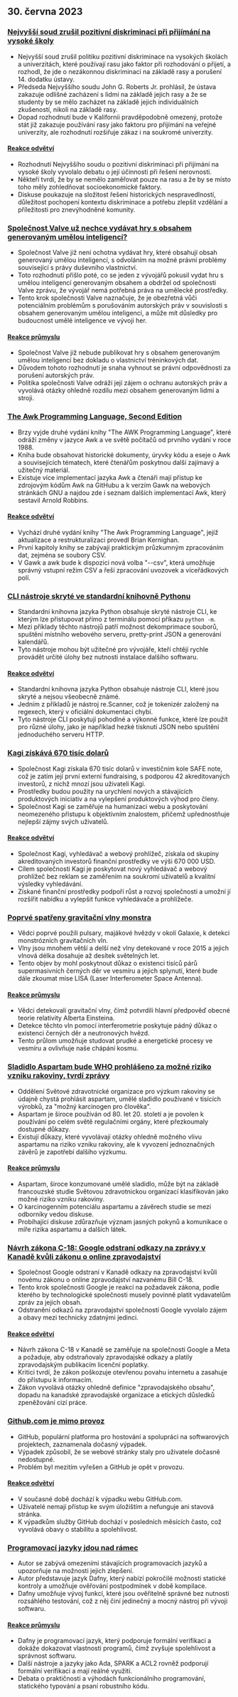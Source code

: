 

<CallToAction />

<Steps>

## 30. června 2023

### [Nejvyšší soud zrušil pozitivní diskriminaci při přijímání na vysoké školy](https://www.latimes.com/politics/story/2023-06-29/supreme-court-strikes-down-affirmative-action-in-college-admissions)

- Nejvyšší soud zrušil politiku pozitivní diskriminace na vysokých školách a univerzitách, které používají rasu jako faktor při rozhodování o přijetí, a rozhodl, že jde o nezákonnou diskriminaci na základě rasy a porušení 14. dodatku ústavy.
- Předseda Nejvyššího soudu John G. Roberts Jr. prohlásil, že ústava zakazuje odlišné zacházení s lidmi na základě jejich rasy a že se studenty by se mělo zacházet na základě jejich individuálních zkušeností, nikoli na základě rasy.
- Dopad rozhodnutí bude v Kalifornii pravděpodobně omezený, protože stát již zakazuje používání rasy jako faktoru pro přijímání na veřejné univerzity, ale rozhodnutí rozšiřuje zákaz i na soukromé univerzity.

#### [Reakce odvětví](http://news.ycombinator.com/item?id=36520658)

- Rozhodnutí Nejvyššího soudu o pozitivní diskriminaci při přijímání na vysoké školy vyvolalo debatu o její účinnosti při řešení nerovnosti.
- Někteří tvrdí, že by se nemělo zaměřovat pouze na rasu a že by se místo toho měly zohledňovat socioekonomické faktory.
- Diskuse poukazuje na složitost řešení historických nespravedlností, důležitost pochopení kontextu diskriminace a potřebu zlepšit vzdělání a příležitosti pro znevýhodněné komunity.

### [Společnost Valve už nechce vydávat hry s obsahem generovaným umělou inteligencí?](https://old.reddit.com/r/aigamedev/comments/142j3yt/valve_is_not_willing_to_publish_games_with_ai/)

- Společnost Valve již není ochotna vydávat hry, které obsahují obsah generovaný umělou inteligencí, s odvoláním na možné právní problémy související s právy duševního vlastnictví.
- Toto rozhodnutí přišlo poté, co se jeden z vývojářů pokusil vydat hru s umělou inteligencí generovaným obsahem a obdržel od společnosti Valve zprávu, že vývojář nemá potřebná práva na umělecké prostředky.
- Tento krok společnosti Valve naznačuje, že je obezřetná vůči potenciálním problémům s porušováním autorských práv v souvislosti s obsahem generovaným umělou inteligencí, a může mít důsledky pro budoucnost umělé inteligence ve vývoji her.

#### [Reakce průmyslu](http://news.ycombinator.com/item?id=36522665)

- Společnost Valve již nebude publikovat hry s obsahem generovaným umělou inteligencí bez dokladu o vlastnictví tréninkových dat.
- Důvodem tohoto rozhodnutí je snaha vyhnout se právní odpovědnosti za porušení autorských práv.
- Politika společnosti Valve odráží její zájem o ochranu autorských práv a vyvolává otázky ohledně rozdílu mezi obsahem generovaným lidmi a stroji.

### [The Awk Programming Language, Second Edition](https://awk.dev/)

- Brzy vyjde druhé vydání knihy "The AWK Programming Language", které odráží změny v jazyce Awk a ve světě počítačů od prvního vydání v roce 1988.
- Kniha bude obsahovat historické dokumenty, úryvky kódu a eseje o Awk a souvisejících tématech, které čtenářům poskytnou další zajímavý a užitečný materiál.
- Existuje více implementací jazyka Awk a čtenáři mají přístup ke zdrojovým kódům Awk na GitHubu a k verzím Gawk na webových stránkách GNU a najdou zde i seznam dalších implementací Awk, který sestavil Arnold Robbins.

#### [Reakce odvětví](http://news.ycombinator.com/item?id=36517525)

- Vychází druhé vydání knihy "The Awk Programming Language", jejíž aktualizace a restrukturalizaci provedl Brian Kernighan.
- První kapitoly knihy se zabývají praktickým průzkumným zpracováním dat, zejména se soubory CSV.
- V Gawk a awk bude k dispozici nová volba "--csv", která umožňuje správný vstupní režim CSV a řeší zpracování uvozovek a víceřádkových polí.

### [CLI nástroje skryté ve standardní knihovně Pythonu](https://til.simonwillison.net/python/stdlib-cli-tools)

- Standardní knihovna jazyka Python obsahuje skryté nástroje CLI, ke kterým lze přistupovat přímo z terminálu pomocí příkazu `python -m`.
- Mezi příklady těchto nástrojů patří možnost dekomprimace souborů, spuštění místního webového serveru, pretty-print JSON a generování kalendářů.
- Tyto nástroje mohou být užitečné pro vývojáře, kteří chtějí rychle provádět určité úlohy bez nutnosti instalace dalšího softwaru.

#### [Reakce odvětví](http://news.ycombinator.com/item?id=36515531)

- Standardní knihovna jazyka Python obsahuje nástroje CLI, které jsou skryté a nejsou všeobecně známé.
- Jedním z příkladů je nástroj re.Scanner, což je tokenizér založený na regexech, který v oficiální dokumentaci chybí.
- Tyto nástroje CLI poskytují pohodlné a výkonné funkce, které lze použít pro různé úlohy, jako je například hezké tisknutí JSON nebo spuštění jednoduchého serveru HTTP.

### [Kagi získává 670 tisíc dolarů](https://blog.kagi.com/safe-round)

- Společnost Kagi získala 670 tisíc dolarů v investičním kole SAFE note, což je zatím její první externí fundraising, s podporou 42 akreditovaných investorů, z nichž mnozí jsou uživateli Kagi.
- Prostředky budou použity na urychlení nových a stávajících produktových iniciativ a na vylepšení produktových výhod pro členy.
- Společnost Kagi se zaměřuje na humanizaci webu a poskytování neomezeného přístupu k objektivním znalostem, přičemž upřednostňuje nejlepší zájmy svých uživatelů.

#### [Reakce odvětví](http://news.ycombinator.com/item?id=36517149)

- Společnost Kagi, vyhledávač a webový prohlížeč, získala od skupiny akreditovaných investorů finanční prostředky ve výši 670 000 USD.
- Cílem společnosti Kagi je poskytovat nový vyhledávač a webový prohlížeč bez reklam se zaměřením na soukromí uživatelů a kvalitní výsledky vyhledávání.
- Získané finanční prostředky podpoří růst a rozvoj společnosti a umožní jí rozšířit nabídku a vylepšit funkce vyhledávače a prohlížeče.

### [Poprvé spatřeny gravitační vlny monstra](https://www.nature.com/articles/d41586-023-02167-7)

- Vědci poprvé použili pulsary, majákové hvězdy v okolí Galaxie, k detekci monstrózních gravitačních vln.
- Vlny jsou mnohem větší a delší než vlny detekované v roce 2015 a jejich vlnová délka dosahuje až desítek světelných let.
- Tento objev by mohl poskytnout důkaz o existenci tisíců párů supermasivních černých děr ve vesmíru a jejich splynutí, které bude dále zkoumat mise LISA (Laser Interferometer Space Antenna).

#### [Reakce průmyslu](http://news.ycombinator.com/item?id=36520925)

- Vědci detekovali gravitační vlny, čímž potvrdili hlavní předpověď obecné teorie relativity Alberta Einsteina.
- Detekce těchto vln pomocí interferometrie poskytuje pádný důkaz o existenci černých děr a neutronových hvězd.
- Tento průlom umožňuje studovat prudké a energetické procesy ve vesmíru a ovlivňuje naše chápání kosmu.

### [Sladidlo Aspartam bude WHO prohlášeno za možné riziko vzniku rakoviny, tvrdí zprávy](https://www.theguardian.com/society/2023/jun/29/aspartame-artificial-sweetener-possible-cancer-risk-carcinogenic)

- Oddělení Světové zdravotnické organizace pro výzkum rakoviny se údajně chystá prohlásit aspartam, umělé sladidlo používané v tisících výrobků, za "možný karcinogen pro člověka".
- Aspartam je široce používán od 80. let 20. století a je povolen k používání po celém světě regulačními orgány, které přezkoumaly dostupné důkazy.
- Existují důkazy, které vyvolávají otázky ohledně možného vlivu aspartamu na riziko vzniku rakoviny, ale k vyvození jednoznačných závěrů je zapotřebí dalšího výzkumu.

#### [Reakce průmyslu](http://news.ycombinator.com/item?id=36519942)

- Aspartam, široce konzumované umělé sladidlo, může být na základě francouzské studie Světovou zdravotnickou organizací klasifikován jako možné riziko vzniku rakoviny.
- O karcinogenním potenciálu aspartamu a závěrech studie se mezi odborníky vedou diskuse.
- Probíhající diskuse zdůrazňuje význam jasných pokynů a komunikace o míře rizika aspartamu a dalších látek.

### [Návrh zákona C-18: Google odstraní odkazy na zprávy v Kanadě kvůli zákonu o online zpravodajství](https://www.ctvnews.ca/politics/google-set-to-remove-news-links-in-canada-meta-ends-contract-for-journalism-fellowship-as-bill-c-18-fallout-continues-1.6461557)

- Společnost Google odstraní v Kanadě odkazy na zpravodajství kvůli novému zákonu o online zpravodajství nazvanému Bill C-18.
- Tento krok společnosti Google je reakcí na požadavek zákona, podle kterého by technologické společnosti musely povinně platit vydavatelům zpráv za jejich obsah.
- Odstranění odkazů na zpravodajství společností Google vyvolalo zájem a obavy mezi technicky zdatnými jedinci.

#### [Reakce odvětví](http://news.ycombinator.com/item?id=36524662)

- Návrh zákona C-18 v Kanadě se zaměřuje na společnosti Google a Meta a požaduje, aby odstraňovaly zpravodajské odkazy a platily zpravodajským publikacím licenční poplatky.
- Kritici tvrdí, že zákon poškozuje otevřenou povahu internetu a zasahuje do přístupu k informacím.
- Zákon vyvolává otázky ohledně definice "zpravodajského obsahu", dopadu na kanadské zpravodajské organizace a etických důsledků zpeněžování cizí práce.

### [Github.com je mimo provoz](https://github.com/status)

- GitHub, populární platforma pro hostování a spolupráci na softwarových projektech, zaznamenala dočasný výpadek.
- Výpadek způsobil, že se webové stránky staly pro uživatele dočasně nedostupné.
- Problém byl mezitím vyřešen a GitHub je opět v provozu.

#### [Reakce odvětví](http://news.ycombinator.com/item?id=36523843)

- V současné době dochází k výpadku webu GitHub.com.
- Uživatelé nemají přístup ke svým úložištím a nefunguje ani stavová stránka.
- K výpadkům služby GitHub dochází v posledních měsících často, což vyvolává obavy o stabilitu a spolehlivost.

### [Programovací jazyky jdou nad rámec](https://whileydave.com/2023/06/27/programming-languages-going-above-and-beyond/)

- Autor se zabývá omezeními stávajících programovacích jazyků a upozorňuje na možnosti jejich zlepšení.
- Autor představuje jazyk Dafny, který nabízí pokročilé možnosti statické kontroly a umožňuje ověřování postpodmínek v době kompilace.
- Dafny umožňuje vývoj funkcí, které jsou ověřitelně správné bez nutnosti rozsáhlého testování, což z něj činí jedinečný a mocný nástroj při vývoji softwaru.

#### [Reakce průmyslu](http://news.ycombinator.com/item?id=36519497)

- Dafny je programovací jazyk, který podporuje formální verifikaci a dokáže dokazovat vlastnosti programů, čímž zvyšuje spolehlivost a správnost softwaru.
- Další nástroje a jazyky jako Ada, SPARK a ACL2 rovněž podporují formální verifikaci a mají reálné využití.
- Debata o praktičnosti a výhodách funkcionálního programování, statického typování a psaní robustního kódu.

</Steps>
